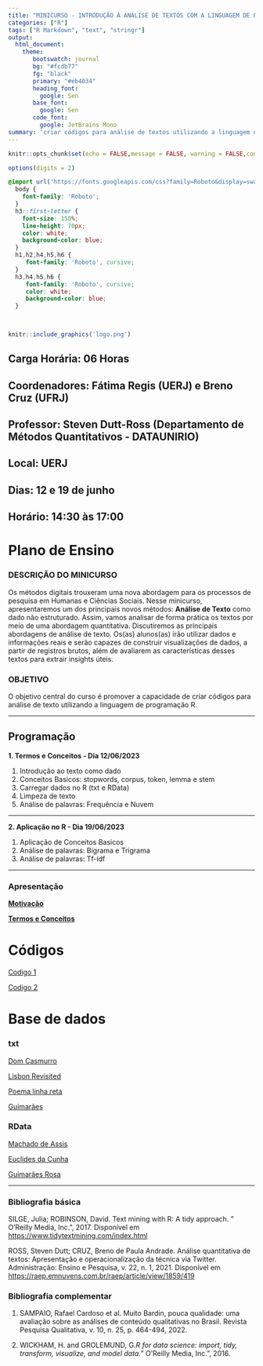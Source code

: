 ```yaml
---
title: "MINICURSO - INTRODUÇÃO À ANÁLISE DE TEXTOS COM A LINGUAGEM DE PROGRAMAÇÃO R"
categories: ["R"]
tags: ["R Markdown", "text", "stringr"]
output:
  html_document:
    theme:
       bootswatch: journal
       bg: "#fcdb77"
       fg: "black"
       primary: "#eb4034"
       heading_font: 
         google: Sen
       base_font:
         google: Sen
       code_font:
         google: JetBrains Mono
summary: 'criar códigos para análise de textos utilizando a linguagem de programação R.'
---
```


```r
knitr::opts_chunk$set(echo = FALSE,message = FALSE, warning = FALSE,comment = NA)

options(digits = 2)
```

```css

@import url('https://fonts.googleapis.com/css?family=Roboto&display=swap');
  body {
    font-family: 'Roboto';
  }
  h3::first-letter {
    font-size: 150%;
    line-height: 70px;
    color: white;
    background-color: blue;
  }
  h1,h2,h4,h5,h6 {
     font-family: 'Roboto', cursive;
  }
  h3,h4,h5,h6 {
     font-family: 'Roboto', cursive;
     color: white;
     background-color: blue;
  }

  

```
  

```r
knitr::include_graphics('logo.png')
```


## Carga Horária: 06 Horas

## Coordenadores:  Fátima Regis (UERJ) e Breno Cruz (UFRJ)

## Professor: Steven Dutt-Ross  (Departamento de Métodos Quantitativos - DATAUNIRIO)

## Local: UERJ

## Dias: 12 e 19 de junho

## Horário: 14:30 às 17:00


# Plano de Ensino



### DESCRIÇÃO DO MINICURSO


Os métodos digitais trouxeram uma nova abordagem para os processos de pesquisa em Humanas e Ciências Sociais. Nesse minicurso, apresentaremos um dos principais novos métodos: **Análise de Texto** como dado não estruturado. Assim, vamos analisar de forma prática os textos por meio de uma abordagem quantitativa. Discutiremos as principais abordagens de análise de texto. Os(as) alunos(as) irão utilizar dados e informações reais e serão capazes de construir visualizações de dados, a partir de registros brutos, além de avaliarem as características desses textos para extrair insights úteis.      

### OBJETIVO

O objetivo central do curso é promover a capacidade de criar códigos para análise de texto utilizando a linguagem de programação R.


*** 

## Programação

**1. Termos e Conceitos - Dia 12/06/2023**

1.  Introdução ao texto como dado
2.  Conceitos Basicos: stopwords, corpus, token, lemma e stem
3.  Carregar dados no R (txt e RData)  
4.  Limpeza de texto
5.  Análise de palavras: Frequência e Nuvem   

***

**2. Aplicação no R - Dia 19/06/2023**  

1. Aplicação de Conceitos Basicos   
2. Análise de palavras: Bigrama e Trigrama
3. Análise de palavras: Tf-idf   

*** 


### Apresentação

**[Motivação](https://dataunirio.github.io/minicurso_analise_texto/apresentacao/motivacao)**  
  
**[Termos e Conceitos](https://dataunirio.github.io/minicurso_analise_texto/apresentacao/index)**


# Códigos 

[Codigo 1](https://raw.githubusercontent.com/DATAUNIRIO/minicurso_analise_texto/main/codigos/codigo_01.R)   

[Codigo 2](https://raw.githubusercontent.com/DATAUNIRIO/minicurso_analise_texto/main/codigos/codigo_02.R)

   
# Base de dados 

###  txt

[Dom Casmurro](https://raw.githubusercontent.com/DATAUNIRIO/minicurso_analise_texto/main/dados/txt/Dom_Casmurro.txt)

[Lisbon Revisited](https://raw.githubusercontent.com/DATAUNIRIO/minicurso_analise_texto/main/dados/txt/Fernando_Pessoa_Lisbon_Revisited.txt)
	
[Poema linha reta](https://raw.githubusercontent.com/DATAUNIRIO/minicurso_analise_texto/main/dados/txt/Fernando_Pessoa_Poema_linha_reta.txt)
	
[Guimarães](https://raw.githubusercontent.com/DATAUNIRIO/minicurso_analise_texto/main/dados/txt/obras_guimaraes.txt)

### RData

[Machado de Assis](https://github.com/DATAUNIRIO/minicurso_analise_texto/raw/main/dados/rdata/frases_dom_casmurro.RDATA)  
  
[Euclides da Cunha](https://github.com/DATAUNIRIO/minicurso_analise_texto/raw/main/dados/rdata/frases_sertoes.RDATA)   
   
[Guimarães Rosa](https://github.com/DATAUNIRIO/minicurso_analise_texto/raw/main/dados/rdata/frases_guimaraes_rosa.RData)  


***

### Bibliografia básica

SILGE, Julia; ROBINSON, David. Text mining with R: A tidy approach. " O'Reilly Media, Inc.", 2017. Disponível em [https://www.tidytextmining.com/index.html](https://www.tidytextmining.com/index.html)
  
ROSS, Steven Dutt; CRUZ, Breno de Paula Andrade. Análise quantitativa de textos: Apresentação e operacionalização da técnica via Twitter. Administração: Ensino e Pesquisa, v. 22, n. 1, 2021. Disponível em [https://raep.emnuvens.com.br/raep/article/view/1859/419](https://raep.emnuvens.com.br/raep/article/view/1859/419)


### Bibliografia complementar

1. SAMPAIO, Rafael Cardoso et al. Muito Bardin, pouca qualidade: uma avaliação sobre as análises de conteúdo qualitativas no Brasil. Revista Pesquisa Qualitativa, v. 10, n. 25, p. 464-494, 2022.

2. WICKHAM, H. and GROLEMUND, G.*R for data science: import, tidy, transform, visualize, and model data.*" O'Reilly Media, Inc.", 2016.


